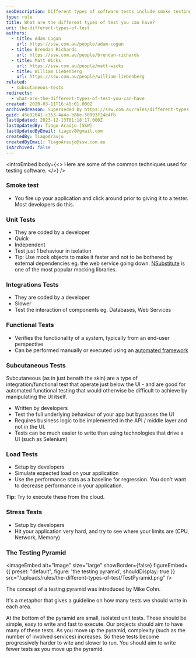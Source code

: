 ```yaml
---
seoDescription: Different types of software tests include smoke testing, unit tests, integration tests, functional tests, subcutaneous tests, load tests, and stress tests, each serving a unique purpose in ensuring application quality.
type: rule
title: What are the different types of test you can have?
uri: the-different-types-of-test
authors:
  - title: Adam Cogan
    url: https://ssw.com.au/people/adam-cogan
  - title: Brendan Richards
    url: https://ssw.com.au/people/brendan-richards
  - title: Matt Wicks
    url: https://ssw.com.au/people/matt-wicks
  - title: William Liebenberg
    url: https://ssw.com.au/people/william-liebenberg
related:
  - subcutaneous-tests
redirects:
  - what-are-the-different-types-of-test-you-can-have
created: 2020-03-11T16:45:01.000Z
archivedreason: Superseded by https://ssw.com.au/rules/different-types-of-testing
guid: 45e92041-c363-4a4a-b86e-50993f24e4fb
lastUpdated: 2023-12-13T01:18:17.000Z
lastUpdatedBy: Tiago Araújo [SSW]
lastUpdatedByEmail: tiagov8@gmail.com
createdBy: TiagoAraujo
createdByEmail: TiagoAraujo@ssw.com.au
isArchived: false
---
```


<introEmbed
  body={<>
Here are some of the common techniques used for testing software.
  </>}
/>
### Smoke test

- You fire up your application and click around prior to giving it to a tester. Most developers do this.

### Unit Tests

- They are coded by a developer
- Quick
- Independent
- Test just 1 behaviour in isolation
- Tip: Use mock objects to make it faster and not to be bothered by external dependencies eg. the web service going down. [NSubstitute](https://nsubstitute.github.io/) is one of the most popular mocking libraries.

### Integrations Tests

- They are coded by a developer
- Slower
- Test the interaction of components eg. Databases, Web Services

### Functional Tests

- Verifies the functionality of a system, typically from an end-user perspective
- Can be performed manually or executed using an [automated framework](/automated-ui-testing)

### Subcutaneous Tests

Subcutaneous (as in just benath the skin) are a type of integration/functional test that operate just below the UI - and are good for automated functional testing that would otherwise be difficult to achieve by manipulating the UI itself.

- Written by developers
- Test the full underlying behaviour of your app but bypasses the UI
- Requires business logic to be implemented in the API / middle layer and not in the UI.
- Tests can be much easier to write than using technologies that drive a UI (such as Selenium)

### Load Tests

- Setup by developers
- Simulate expected load on your application
- Use the performance stats as a baseline for regression. You don't want to decrease performance in your application.

**Tip:** Try to execute these from the cloud.

### Stress Tests

- Setup by developers
- Hit your application very hard, and try to see where your limits are (CPU, Network, Memory)

### The Testing Pyramid


<imageEmbed
  alt="Image"
  size="large"
  showBorder={false}
  figureEmbed={{
    preset: "default",
    figure: 'the testing pyramid',
    shouldDisplay: true
  }}
  src="/uploads/rules/the-different-types-of-test/TestPyramid.png"
/>

The concept of a testing pyramid was introduced by Mike Cohn.

It's a metaphor that gives a guideline on how many tests we should write in each area.

At the bottom of the pyramid are small, isolated unit tests. These should be simple, easy to write and fast to execute. Our projects should aim to have many of these tests. As you move up the pyramid, complexity (such as the number of involved services) increases. So these tests become progressively harder to wite and slower to run. You should aim to write fewer tests as you move up the pyramid.
